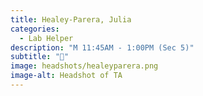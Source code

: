 ```yaml
---
title: Healey-Parera, Julia
categories: 
  - Lab Helper
description: "M 11:45AM - 1:00PM (Sec 5)"
subtitle: "🔗"
image: headshots/healeyparera.png
image-alt: Headshot of TA
---
```

